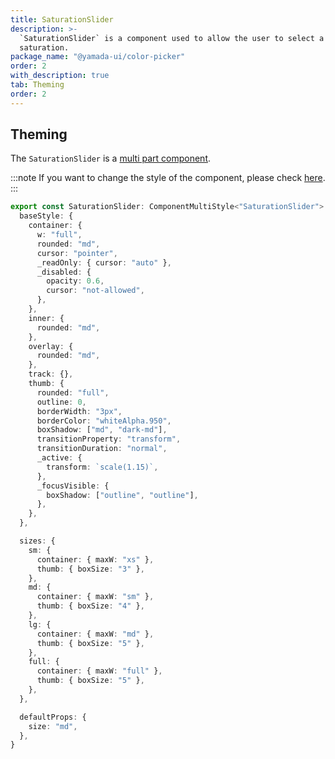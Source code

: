 ```yaml
---
title: SaturationSlider
description: >-
  `SaturationSlider` is a component used to allow the user to select a color
  saturation.
package_name: "@yamada-ui/color-picker"
order: 2
with_description: true
tab: Theming
order: 2
---
```


## Theming

The `SaturationSlider` is a [multi part component](/styled-system/theming/component-styles#multi-part-components).

:::note
If you want to change the style of the component, please check [here](/styled-system/theming/customize-theme#changing-the-style-of-components).
:::

```ts
export const SaturationSlider: ComponentMultiStyle<"SaturationSlider"> = {
  baseStyle: {
    container: {
      w: "full",
      rounded: "md",
      cursor: "pointer",
      _readOnly: { cursor: "auto" },
      _disabled: {
        opacity: 0.6,
        cursor: "not-allowed",
      },
    },
    inner: {
      rounded: "md",
    },
    overlay: {
      rounded: "md",
    },
    track: {},
    thumb: {
      rounded: "full",
      outline: 0,
      borderWidth: "3px",
      borderColor: "whiteAlpha.950",
      boxShadow: ["md", "dark-md"],
      transitionProperty: "transform",
      transitionDuration: "normal",
      _active: {
        transform: `scale(1.15)`,
      },
      _focusVisible: {
        boxShadow: ["outline", "outline"],
      },
    },
  },

  sizes: {
    sm: {
      container: { maxW: "xs" },
      thumb: { boxSize: "3" },
    },
    md: {
      container: { maxW: "sm" },
      thumb: { boxSize: "4" },
    },
    lg: {
      container: { maxW: "md" },
      thumb: { boxSize: "5" },
    },
    full: {
      container: { maxW: "full" },
      thumb: { boxSize: "5" },
    },
  },

  defaultProps: {
    size: "md",
  },
}
```
